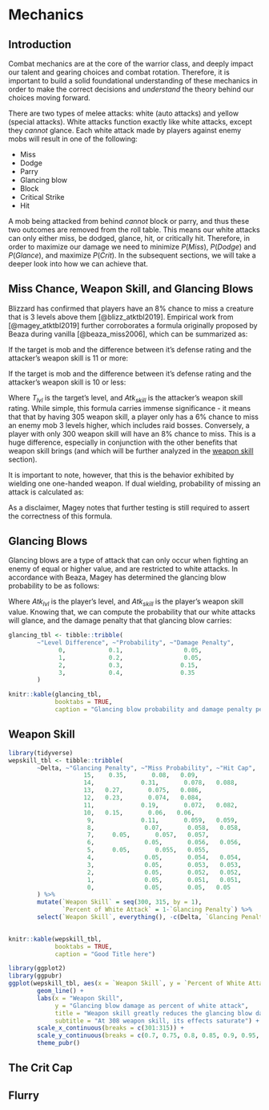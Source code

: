 # Mechanics{#mechanics}

## Introduction{#mechanics_intro}

Combat mechanics are at the core of the warrior class, and deeply impact our talent and gearing choices and combat rotation. Therefore, it is important to build a solid foundational understanding of these mechanics in order to make the correct decisions and *understand* the theory behind our choices moving forward.

There are two types of melee attacks: white (auto attacks) and yellow (special attacks). White attacks function exactly like white attacks, except they *cannot* glance. Each white attack made by players against enemy mobs will result in one of the following:

* Miss
* Dodge
* Parry
* Glancing blow
* Block
* Critical Strike
* Hit

A mob being attacked from behind *cannot* block or parry, and thus these two outcomes are removed from the roll table. This means our white attacks can only either miss, be dodged, glance, hit, or critically hit. Therefore, in order to maximize our damage we need to minimize $P(Miss)$, $P(Dodge)$ and $P(Glance)$, and maximize $P(Crit)$. In the subsequent sections, we will take a deeper look into how we can achieve that.


## Miss Chance, Weapon Skill, and Glancing Blows


Blizzard has confirmed that players have an 8% chance to miss a creature that is 3 levels above them [@blizz_atktbl2019]. Empirical work from [@magey_atktbl2019] further corroborates a formula originally proposed by Beaza during vanilla [@beaza_miss2006], which can be summarized as:

If the target is mob and the difference between it's defense rating and the attacker's weapon skill is 11 or more:

\begin{equation}

P\left(Miss\right)\ =\ 0.05\ +\ \left(\left(T_{lvl}\times5\right)-Atk_{skill}\right)\times0.2
(\#eq:missprob1)
\end{equation}


If the target is mob and the difference between it's defense rating and the attacker's weapon skill is 10 or less:

\begin{equation}
P\left(Miss\right)\ =\ 0.05\ +\ \left(\left(T_{lvl}\times5\right)-Atk_{skill}\right)\times0.1
(\#eq:missprob2)
\end{equation}

Where $T_{lvl}$ is the target's level, and $Atk_{skill}$ is the attacker's weapon skill rating. While simple, this formula carries immense significance - it means that that by having 305 weapon skill, a player only has a 6% chance to miss an enemy mob 3 levels higher, which includes raid bosses. Conversely, a player with only 300 weapon skill will have an 8% chance to miss. This is a huge difference, especially in conjunction with the other benefits that weapon skill brings (and which will be further analyzed in the  [weapon skill](#weapon_skill) section).

It is important to note, however, that this is the behavior exhibited by wielding one one-handed weapon. If dual wielding, probability of missing an attack is calculated as:

\begin{equation}
P\left(DW_{miss}\right)\ =\ \left(P\left(Miss\right)\ \times\ 0.8\right)\ +\ 0.2
(\#eq:dwmissprob)
\end{equation}

As a disclaimer, Magey notes that further testing is still required to assert the correctness of this formula.


## Glancing Blows{#glancing_blows}

Glancing blows are a type of attack that can only occur when fighting an enemy of equal or higher value, and are restricted to white attacks. In accordance with Beaza, Magey has determined the glancing blow probability to be as follows:

\begin{equation}
P\left(Glancing\right)\ =\ 0.1\ +\ \left(T_{lvl}\times5\ -\ \min\left(Atk_{lvl}\times5,\ Atk_{skill}\right)\right)\times0.2
(\#eq:glancingprob)
\end{equation}

Where $Atk_{lvl}$ is the player's level, and $Atk_{skill}$ is the player's weapon skill value. Knowing that, we can compute the probability that our white attacks will glance, and the damage penalty that that glancing blow carries:

```r
glancing_tbl <- tibble::tribble(
        ~"Level Difference", ~"Probability", ~"Damage Penalty",
              0,            0.1,                 0.05,
              1,            0.2,                 0.05,
              2,            0.3,                0.15,
              3,            0.4,                0.35
        )
```

```r

knitr::kable(glancing_tbl,
             booktabs = TRUE,
             caption = "Glancing blow probability and damage penalty per level difference.")
```


## Weapon Skill{#weapon_skill}

```r
library(tidyverse)
wepskill_tbl <- tibble::tribble(
        ~Delta, ~"Glancing Penalty", ~"Miss Probability", ~"Hit Cap",
                     15,    0.35,       0.08,   0.09,
                     14,             0.31,       0.078,   0.088,
                     13,   0.27,       0.075,   0.086,
                     12,   0.23,       0.074,   0.084,
                     11,             0.19,       0.072,   0.082,
                     10,   0.15,       0.06,   0.06,
                      9,             0.11,       0.059,   0.059,
                      8,              0.07,       0.058,   0.058,
                      7,     0.05,       0.057,   0.057,
                      6,              0.05,       0.056,   0.056,
                      5,     0.05,       0.055,   0.055,
                      4,              0.05,       0.054,   0.054,
                      3,              0.05,       0.053,   0.053,
                      2,              0.05,       0.052,   0.052,
                      1,              0.05,       0.051,   0.051,
                      0,              0.05,       0.05,   0.05
        ) %>%
        mutate(`Weapon Skill` = seq(300, 315, by = 1),
               `Percent of White Attack` = 1-`Glancing Penalty`) %>%
        select(`Weapon Skill`, everything(), -c(Delta, `Glancing Penalty`))
        

```

```r

knitr::kable(wepskill_tbl,
             booktabs = TRUE,
             caption = "Good Title here")
```

```r
library(ggplot2)
library(ggpubr)
ggplot(wepskill_tbl, aes(x = `Weapon Skill`, y = `Percent of White Attack`)) +
        geom_line() +
        labs(x = "Weapon Skill", 
             y = "Glancing blow damage as percent of white attack",
             title = "Weapon skill greatly reduces the glancing blow damage penalty",
             subtitle = "At 308 weapon skill, its effects saturate") +
        scale_x_continuous(breaks = c(301:315)) +
        scale_y_continuous(breaks = c(0.7, 0.75, 0.8, 0.85, 0.9, 0.95, 1)) +
        theme_pubr()
```

## The Crit Cap{#crit_cap}

## Flurry{#flurry}